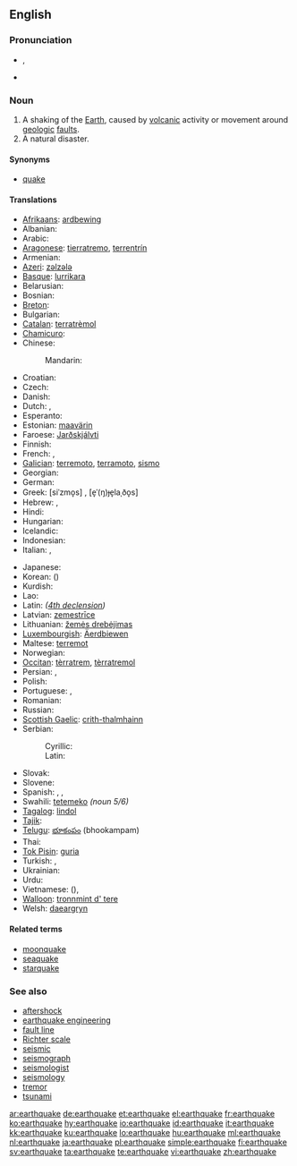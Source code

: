 ==English==
{{wikipedia}}

===Pronunciation===
* {{IPA|/ˈɜː(r)θˌkweɪk/}}, {{SAMPA|/"3:(r)T%kweIk/}}
* {{audio|En-us-earthquake.ogg|Audio (USA)}}

===Noun===
{{en-noun}}

# A shaking of the [[Earth]], caused by [[volcanic]] activity or movement around [[geologic]] [[fault]]s.
# A natural disaster.

====Synonyms====
* [[quake]]

====Translations====
{{trans-top|earthquake}}
* [[Afrikaans]]: [[ardbewing]]
* Albanian: {{t-|sq|tërmet|m|xs=Albanian}}
* Arabic: {{t|ar|زلزال|m|tr=zilzaal|alt=زِلزال}}
* [[Aragonese]]: [[tierratremo]], [[terrentrín]]
* Armenian: {{t-|hy|երկրաշարժ|tr=erkrašarž}}
* [[Azeri]]: [[zəlzələ]]
* [[Basque]]: [[lurrikara]]
* Belarusian: {{t|be|землятрус|m|tr=zemljatrús|sc=Cyrl}}
* Bosnian: {{t-|bs|zemljotres|m}}
* [[Breton]]: {{t+|br|kren-douar|m|xs=Breton}}
* Bulgarian: {{t+|bg|земетресение|n|tr=zemetresénie|sc=Cyrl}}
* [[Catalan]]: [[terratrèmol]] {{m}}
* [[Chamicuro]]: {{tø|ccc|ijmulalaki}}
* Chinese:
*: Mandarin: {{t|zh|地震|tr=dìzhèn|sc=Hani}}
* Croatian: {{t+|hr|potres|m}}
* Czech: {{t+|cs|zemětřesení|n}}
* Danish: {{t+|da|jordskælv|n}}
* Dutch: {{t+|nl|aardbeving|f}}, {{t+|nl|aardschok|m}}
* Esperanto: {{t-|eo|tertremo|xs=Esperanto}}
* Estonian: [[maavärin]]
* Faroese: [[Jarðskjálvti]]
* Finnish: {{t-|fi|maanjäristys}}
* French: {{t+|fr|tremblement de terre|m}}, {{t+|fr|séisme|m}}
* [[Galician]]: [[terremoto]], [[terramoto]], [[sismo]]
* Georgian: {{t-|ka|მიწისძვრა|tr=micisjvra|sc=Geor|xs=Georgian}}
* German: {{t+|de|Erdbeben|n}}
* Greek: {{t+|el|σεισμός}} [siˈzmo̞s] {{m}}, {{t-|el|Εγκέλαδος}} [e̞ˈ(ŋ)ɟe̞laˌðo̞s] {{m}}
* Hebrew: {{t+|he|רעידת אדמה|f|tr=reidat adama}}, {{t-|he|רעש אדמה|m|tr=raash adama}}
* Hindi: {{t|hi|भूकंप|m|tr=bhūkamp|sc=Deva}}
* Hungarian: {{t+|hu|földrengés}}
* Icelandic: {{t+|is|jarðskjálfti|m}}
* Indonesian: {{t+|id|gempa bumi|xs=Indonesian}}
* Italian: {{t+|it|terremoto|m}}, {{t-|it|sisma|m}}
{{trans-mid}}
* Japanese: {{t|ja|地震|tr=じしん, jishin|sc=Jpan}}
* Korean: {{t+|ko|지진|tr=jijin|sc=Kore}} ({{t|ko|地震|sc=Kore}})
* Kurdish: {{ku-Arab|[[بوومه‌له‌رزه‌]]}}
* Lao: {{t|lo|sc=Laoo|ແຜ່ນດິນໄຫວ}}
* Latin: {{t-|la|terrae motus|m}} ''([[:Appendix:Latin_fourth_declension|4th declension]])''
* Latvian: [[zemestrīce]] {{f}}
* Lithuanian: [[žemės drebėjimas]] {{m}}
* [[Luxembourgish]]: [[Äerdbiewen]]
* Maltese: [[terremot]] {{m}}
* Norwegian: {{t+|no|jordskjelv|n}}
* [[Occitan]]: [[tèrratrem]], [[tèrratremol]]
* Persian: {{t-|fa|زمین‌لرزه|xs=Persian}},  {{t-|fa|زلزله|tr=zelzele|xs=Persian}}
* Polish: {{t+|pl|trzęsienie ziemi|n}}
* Portuguese: {{t+|pt|terramoto|m}}, {{t+|pt|terremoto|m}}
* Romanian: {{t-|ro|cutremur|n}}
* Russian: {{t|ru|землетрясение|n|tr=zemletrjasénije|sc=Cyrl}}
* [[Scottish Gaelic]]: [[crith-thalmhainn]] {{f}}
* Serbian:
*: Cyrillic: {{t-|sr|земљотрес|m|sc=Cyrl}}
*: Latin: {{t-|sr|zemljotres|m|sc=Cyrl}}
* Slovak: {{t|sk|zemetrasenie|n}}
* Slovene: {{t+|sl|potres|m}}
* Spanish: {{t+|es|terremoto|m}}, {{t+|es|temblor|m}}, {{t+|es|chaka|f}}
* Swahili: [[tetemeko]]  ''(noun 5/6)''
* [[Tagalog]]: [[lindol]]
* [[Tajik]]: {{t|tg|заминларза|sc=Cyrl|xs=Tajik}}
* [[Telugu]]: [[భూకంపం]] (bhookampam)
* Thai: {{t|th|แผ่นดินไหว|tr=pàen din wăi|sc=Thai}}
* [[Tok Pisin]]: [[guria]]
* Turkish: {{t+|tr|deprem}}, {{t+|tr|zelzele}}
* Ukrainian: {{t-|uk|землетрус|m|tr=zemletrús|sc=Cyrl}}
* Urdu: {{t|ur|زلزلہ|xs=Urdu}}
* Vietnamese: {{t|vi|địa chấn}} ({{t|vi|地震}}),  {{t|vi|động đất}}
* [[Walloon]]: [[tronnmint d' tere]]
* Welsh: [[daeargryn]]
{{trans-bottom}}

====Related terms====
* [[moonquake]]
* [[seaquake]]
* [[starquake]]

===See also===
* [[aftershock]]<!-- or is it hyphenated or two words? -->
* [[earthquake engineering]]
* [[fault line]]
* [[Richter scale]]
* [[seismic]]
* [[seismograph]]
* [[seismologist]]
* [[seismology]]
* [[tremor]]
* [[tsunami]]

[[ar:earthquake]]
[[de:earthquake]]
[[et:earthquake]]
[[el:earthquake]]
[[fr:earthquake]]
[[ko:earthquake]]
[[hy:earthquake]]
[[io:earthquake]]
[[id:earthquake]]
[[it:earthquake]]
[[kk:earthquake]]
[[ku:earthquake]]
[[lo:earthquake]]
[[hu:earthquake]]
[[ml:earthquake]]
[[nl:earthquake]]
[[ja:earthquake]]
[[pl:earthquake]]
[[simple:earthquake]]
[[fi:earthquake]]
[[sv:earthquake]]
[[ta:earthquake]]
[[te:earthquake]]
[[vi:earthquake]]
[[zh:earthquake]]